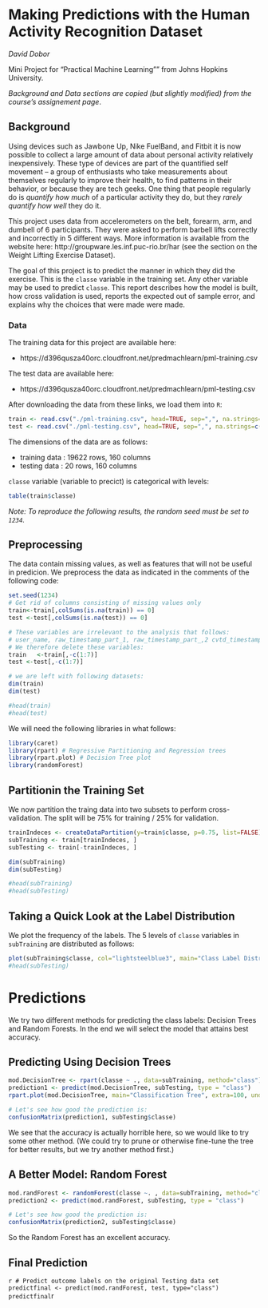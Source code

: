 # Making Predictions with the Human Activity Recognition Dataset

_David Dobor_ 

Mini Project for “Practical Machine Learning”" from Johns Hopkins University.

_Background and Data sections are copied (but slightly modified) from the course’s assignement page_.


## Background

Using devices such as Jawbone Up, Nike FuelBand, and Fitbit it is now possible to collect a large amount of data about personal activity relatively inexpensively. These type of devices are part of the quantified self movement – a group of enthusiasts who take measurements about themselves regularly to improve their health, to find patterns in their behavior, or because they are tech geeks. One thing that people regularly do is _quantify how much_ of a particular activity they do, but they _rarely quantify how well_ they do it. 

This project uses data from accelerometers on the belt, forearm, arm, and dumbell of 6 participants. They were asked to perform barbell lifts correctly and incorrectly in 5 different ways. More information is available from the website here: http://groupware.les.inf.puc-rio.br/har (see the section on the Weight Lifting Exercise Dataset).

The goal of this project is to predict the manner in which they did the exercise. This is the `classe` variable in the training set. Any other variable may be used to predict `classe`. This report describes how the model is built, how cross validation is used, reports the expected out of sample error, and explains why the choices that were made were made.

### Data

The training data for this project are available here:

+ https://d396qusza40orc.cloudfront.net/predmachlearn/pml-training.csv

The test data are available here:

+ https://d396qusza40orc.cloudfront.net/predmachlearn/pml-testing.csv


After downloading the data from these links, we load them into `R`:

```r
train <- read.csv("./pml-training.csv", head=TRUE, sep=",", na.strings=c("NA","#DIV/0!","")) 
test <- read.csv("./pml-testing.csv", head=TRUE, sep=",", na.strings=c("NA","#DIV/0!",""))
```


The dimensions of the data are as follows:

+ training data : 19622 rows,  160 columns
+ testing data  :    20 rows,  160 columns

`classe` variable (variable to precict) is categorical with levels: 
```r
table(train$classe)
```


_Note: To reproduce the following results, the random seed must be set to `1234`._

## Preprocessing 

The data contain missing values, as well as features that will not be useful in predicion. We preprocess the data as indicated in the comments of the following code:

```r
set.seed(1234)
# Get rid of columns consisting of missing values only
train<-train[,colSums(is.na(train)) == 0]
test <-test[,colSums(is.na(test)) == 0]

# These variables are irrelevant to the analysis that follows:
# user_name, raw_timestamp_part_1, raw_timestamp_part_,2 cvtd_timestamp, new_window, and  num_window (columns 1 to 7). 
# We therefore delete these variables:
train   <-train[,-c(1:7)]
test <-test[,-c(1:7)]

# we are left with following datasets:
dim(train)
dim(test)

#head(train)
#head(test)
```

We will need the following libraries in what follows:
```r
library(caret)
library(rpart) # Regressive Partitioning and Regression trees
library(rpart.plot) # Decision Tree plot
library(randomForest)
```

## Partitionin the Training Set
We now partition the traing data into two subsets to perform cross-validation. 
The split will be 75% for training / 25% for validation.

```r
trainIndeces <- createDataPartition(y=train$classe, p=0.75, list=FALSE)
subTraining <- train[trainIndeces, ] 
subTesting <- train[-trainIndeces, ]

dim(subTraining)
dim(subTesting)

#head(subTraining)
#head(subTesting)
```

## Taking a Quick Look at the Label Distribution
We plot the frequency of the labels. The 5 levels of `classe` variables in `subTraining` are distributed as follows:

```r
plot(subTraining$classe, col="lightsteelblue3", main="Class Label Distribution in the subTraining Data", xlab="Class Labels", ylab="Frequency")
#head(subTesting)
```

# Predictions
We try two different methods for predicting the class labels: Decision Trees and Random Forests. In the end we will select the model that attains best accuracy.

## Predicting Using Decision Trees 

```r
mod.DecisionTree <- rpart(classe ~ ., data=subTraining, method="class")
prediction1 <- predict(mod.DecisionTree, subTesting, type = "class")
rpart.plot(mod.DecisionTree, main="Classification Tree", extra=100, under=TRUE, faclen=0)

# Let's see how good the prediction is:
confusionMatrix(prediction1, subTesting$classe)
```

We see that the accuracy is actually horrible here, so we would like to try some other method.
(We could try to prune or otherwise fine-tune the tree for better results, but we try another method first.)



## A Better Model: Random Forest 

```r
mod.randForest <- randomForest(classe ~. , data=subTraining, method="class")
prediction2 <- predict(mod.randForest, subTesting, type = "class")

# Let's see how good the prediction is:
confusionMatrix(prediction2, subTesting$classe)
```

So the Random Forest has an excellent accuracy. 


## Final Prediction        

```r
# Predict outcome labels on the original Testing data set
predictfinal <- predict(mod.randForest, test, type="class")
predictfinal
```r





